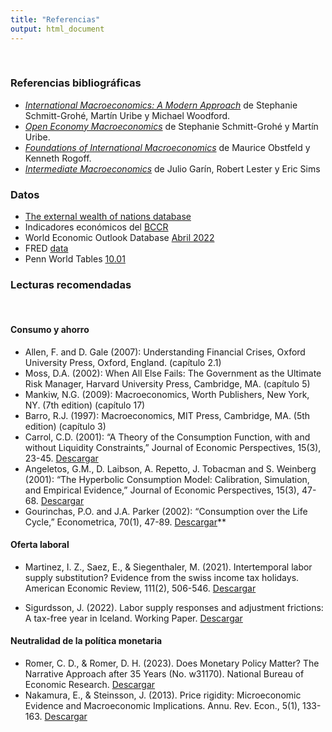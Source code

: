 ```yaml
---
title: "Referencias"
output: html_document
---
```

<br>

### Referencias bibliográficas

* [*International Macroeconomics: A Modern Approach*](https://press.princeton.edu/books/hardcover/9780691170640/international-macroeconomics) de Stephanie Schmitt-Grohé, Martín Uribe y Michael Woodford.
* [*Open Economy Macroeconomics*](https://press.princeton.edu/books/hardcover/9780691158778/open-economy-macroeconomics) de Stephanie Schmitt-Grohé y Martín Uribe.
* [*Foundations of International Macroeconomics*](https://mitpress.mit.edu/books/foundations-international-macroeconomics#:~:text=Foundations%20of%20International%20Macroeconomics%20is,open%20economy%20macroeconomics%20and%20finance.) de Maurice Obstfeld y Kenneth Rogoff.
* [*Intermediate Macroeconomics*](https://www3.nd.edu/~esims1/GLS_may_2021.pdf) de Julio Garín, Robert Lester y Eric Sims 
<br>

### Datos

* [The external wealth of nations database](https://www.brookings.edu/research/the-external-wealth-of-nations-database/) 
* Indicadores económicos del [BCCR](https://www.bccr.fi.cr/indicadores-economicos)
* World Economic Outlook Database [Abril 2022](https://www.imf.org/en/Publications/WEO/weo-database/2022/April)
<br>
* FRED [data](https://fred.stlouisfed.org/)
* Penn World Tables [10.01](https://www.rug.nl/ggdc/productivity/pwt/?lang=en)

### Lecturas recomendadas

<br>

#### Consumo y ahorro

* Allen, F. and D. Gale (2007): Understanding Financial Crises, Oxford University Press, Oxford, England. (capítulo 2.1)
* Moss, D.A. (2002): When All Else Fails: The Government as the Ultimate Risk Manager, Harvard University Press, Cambridge, MA. (capítulo 5)
* Mankiw, N.G. (2009): Macroeconomics, Worth Publishers, New York, NY. (7th edition) (capítulo 17)
* Barro, R.J. (1997): Macroeconomics, MIT Press, Cambridge, MA. (5th edition) (capítulo 3)
* Carrol, C.D. (2001): “A Theory of the Consumption Function, with and without Liquidity Constraints,” Journal of Economic Perspectives, 15(3), 23-45. [Descargar](materials/Readings/Carroll2001.pdf)
* Angeletos, G.M., D. Laibson, A. Repetto, J. Tobacman and S. Weinberg (2001): “The Hyperbolic Consumption Model: Calibration, Simulation, and Empirical Evidence,” Journal of Economic Perspectives, 15(3), 47-68. [Descargar](materials/Readings/Angeletos2001.pdf)
* Gourinchas, P.O. and J.A. Parker (2002): “Consumption over the Life Cycle,” Econometrica, 70(1), 47-89. [Descargar](materials/Readings/GourinchasParker2002.pdf)**

#### Oferta laboral

* Martinez, I. Z., Saez, E., & Siegenthaler, M. (2021). Intertemporal labor supply substitution? Evidence from the swiss income tax holidays. American Economic Review, 111(2), 506-546. [Descargar](materials/Readings/martinez-saez-siegenthalerAER21.pdf)

* Sigurdsson, J. (2022). Labor supply responses and adjustment frictions: A tax-free year in Iceland. Working Paper. [Descargar](materials/Readings/sigurdsson.pdf)

#### Neutralidad de la política monetaria

* Romer, C. D., & Romer, D. H. (2023). Does Monetary Policy Matter? The Narrative Approach after 35 Years (No. w31170). National Bureau of Economic Research. [Descargar](materials/Readings/romerromer2023.pdf)
* Nakamura, E., & Steinsson, J. (2013). Price rigidity: Microeconomic Evidence and Macroeconomic Implications. Annu. Rev. Econ., 5(1), 133-163. [Descargar](materials/Readings/price_rigidity.pdf)

